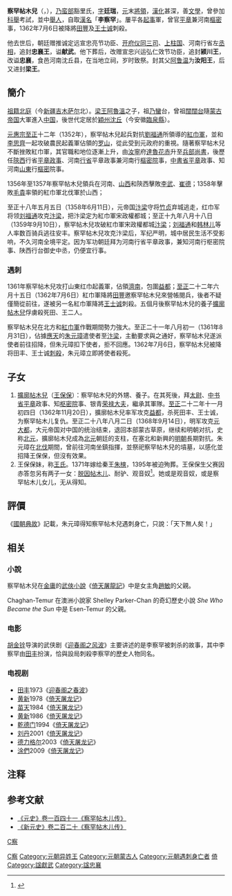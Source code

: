 {{Contains Mongolian text}}
'''察罕帖木兒'''（{{mong|m=ᠼᠠᠭᠠᠨᠲᠡᠮᠦᠷ|k=Цагаантөмөр|Ppp=Čaγan Temür}}，{{bd|約1292年||1362年|7月6日|catIdx=C察}}），[[乃蛮部|乃蛮部]]豁里氏，[[表字|字]]'''廷瑞'''，[[元朝|元]]末[[將領|將領]]，[[漢化|漢化]]甚深，善[[文學|文學]]，曾參加[[科舉|科舉]]考試，並中[[舉人|舉人]]，自取[[漢名|漢名]]「'''李察罕'''」。屢平各[[起事|起事]]軍，曾官[[平章|平章]]兼河南[[樞密|樞密]]事，1362年7月6日被降將[[田豐_(元朝)|田豐]]及[[王士诚|王士诚]]刺殺。

他去世后，朝廷赠推诚定远宣忠亮节功臣、[[开府仪同三司|开府仪同三司]]、[[上柱国|上柱国]]、河南行省左[[丞相|丞相]]，追封'''忠襄王'''，谥'''献武'''。他下葬后，改赠宣忠兴运弘仁效节功臣，追封'''颍川王'''，改谥'''忠襄'''，食邑河南沈丘县，在当地立祠，岁时致祭。封其父[[阿鲁温|阿鲁温]]为'''汝阳王'''，后又进封'''梁王'''。

==簡介==
[[祖籍|祖籍]][[北庭|北庭]]（今[[新疆|新疆]][[吉木萨尔|吉木萨尔]]北）。[[梁王|梁王]][[阿魯溫|阿魯溫]]之子，祖[[乃蠻|乃蠻]]台，曾祖[[闊闊台|闊闊台]]隨[[蒙古帝国|蒙古帝国]]大軍進入[[中国|中国]]，後世代定居於[[穎州|穎州]][[沈丘|沈丘]]（今安徽[[臨泉縣|臨泉縣]]）。

[[元惠宗|元惠宗]][[至正|至正]]十二年（1352年），察罕帖木兒起兵對抗[[劉福通|劉福通]]所領導的[[紅巾軍|紅巾軍]]，並和[[李思齊|李思齊]]一起攻破農民起義軍佔領的[[羅山縣|罗山]]，從此受到元政府的重視。隨著察罕帖木兒不斷挫敗紅巾軍，其官職和地位逐漸上升，由[[汝寧|汝寧]]府[[達魯花赤|達魯花赤]]升至[[兵部尚書|兵部尚書]]，後歷任[[陝西|陝西]]行省[[平章政事|平章政事]]、河南[[行省|行省]]平章政事兼河南行[[樞密院|樞密院]]事，[[中書省|中書省]][[平章|平章]]政事、知河南[[山東|山東]]行[[樞密|樞密]]院事。

1356年至1357年察罕帖木兒領兵在河南、[[山西|山西]]和陝西擊敗[[李武|李武]]、[[崔德|崔德]]；1358年擊敗[[毛貴|毛貴]]率領的紅巾軍北伐軍於山西；

至正十八年五月五日（1358年6月11日），元帝国[[汴梁|汴梁]]守将[[竹贞|竹贞]]弃城逃走，红巾军将领[[刘福通|刘福通]]攻克[[汴梁|汴梁]]，把汴梁定为紅巾軍宋政權都城；至正十九年八月十八日（1359年9月10日），察罕帖木兒攻破紅巾軍宋政權都城[[汴梁|汴梁]]；[[刘福通|刘福通]]和[[韩林儿|韩林儿]]等人率数百骑兵逃往安丰。察罕帖木兒攻克汴梁后，军纪严明，城中居民生活不受影响，不久河南全境平定。因为军功朝廷拜为河南行省平章政事，兼知河南行枢密院事、陕西行台御史中丞，仍便宜行事。

===遇刺===
1361年察罕帖木兒攻打山東红巾起義軍，佔領[[濟南|濟南]]，包圍[[益都|益都]]；[[至正|至正]]二十二年六月十五日（1362年7月6日）紅巾軍降將[[田豐_(元朝)|田豐]]邀察罕帖木兒來營帳閱兵，後者不疑僅簡從前往，遂被另一名紅巾軍降將[[王士诚|王士诚]]刺殺。五個月後察罕帖木兒的養子[[擴廓帖木兒|擴廓帖木兒]]俘虜殺死田、王二人。

察罕帖木兒在北方和[[紅巾軍|紅巾軍]]作戰期間勢力強大。至正二十一年八月初一（1361年8月31日），佔據[[南京|應天]]的[[朱元璋|朱元璋]]遣使者至[[汴梁|汴梁]]，主動要求與之通好，察罕帖木兒遂派使者前往招降，但朱元璋扣下使者，拒不回應。1362年7月6日，察罕帖木兒被降将田丰、王士诚[[刺殺|刺殺]]，朱元璋立即將使者殺死。

==子女==
#[[擴廓帖木兒|擴廓帖木兒]]（[[王保保|王保保]]）：察罕帖木兒的外甥、養子。在其死後，拜[[太尉|太尉]]、[[中书省|中书省]][[平章|平章]]政事、知[[枢密院|枢密院]]事、银青[[荣禄大夫|荣禄大夫]]，繼承其軍隊。[[至正|至正]]二十二年十一月初四日（1362年11月20日），擴廓帖木兒率军攻克[[益都|益都]]，杀死田丰、王士诚，为察罕帖木儿复仇。至正二十八年八月二日（1368年9月14日），明军攻克[[元大都|元大都]]，大元帝国对中国的统治结束，退回本部蒙古草原，继续和明朝对抗，史称[[北元|北元]]，擴廓帖木兒成為[[北元|北元]]朝廷的支柱，在塞北和新興的[[明朝|明朝]]長期對抗。朱元璋在[[北伐|北伐]]期間，曾前往河南坐鎮指揮，並祭祀察罕帖木兒的墳墓，以感化並招降王保保，但沒有效果。
#王保保妹，称[[王妃_(朱樉)|王氏]]。1371年嫁给秦王[[朱樉|朱樉]]，1395年被迫殉葬。王保保生父赛因赤答忽另有两子一女：[[脱因帖木儿|脱因帖木儿]]、耐驴、观音奴<ref>{{Cite journal|last = 
|first = 
|author =罗火金
|coauthors = 
|date =2004
|year = 
|month = 
|title =《元代赛因赤答忽墓志考》
|journal =文物世界
|volume = 
|issue =2004年4期
|pages =17—21
|publisher =山西省文物局
|location =山西省太原市
|issn =1009-1092
|pmid = 
|doi = 
|bibcode = 
|oclc =
|id = 
|url =https://d.wanfangdata.com.cn/periodical/ChlQZXJpb2RpY2FsQ0hJTmV3UzIwMjExMDI2Eg13d3NqMjAwNDA0MDA0Ggh6amF0cGhodQ%3D%3D
|quote=
|language =Zh-hans
}}</ref>{{Rp|21}}。她或是观音奴，或是察罕帖木儿女儿，无从得知。

==評價==
《[[國朝典故|國朝典故]]》記載，朱元璋得知察罕帖木兒遇刺身亡，只說：「天下無人矣！」

==相关==

===小說===
察罕帖木兒在[[金庸|金庸]]的[[武俠小說|武俠小說]]《[[倚天屠龍記|倚天屠龍記]]》中是女主角[[趙敏|趙敏]]的父親。

Chaghan-Temur 在澳洲小說家 Shelley Parker-Chan 的奇幻歷史小說 ''She Who Became the Sun'' 中是 Esen-Temur 的父親。

===电影===
[[胡金铨|胡金铨]]导演的武侠剧《[[迎春阁之风波|迎春阁之风波]]》主要讲述的是李察罕被刺杀的故事，其中李察罕由[[田豐_(演員)|田丰]]扮演，恰與設局刺殺李察罕的歷史人物同名。

===电视剧===
*[[田豐_(演員)|田丰]]1973《[[迎春阁之春波|迎春阁之春波]]》    
*[[黃新_(演員)|黄新]]1978《[[倚天屠龍記_(1978年電視劇)|倚天屠龙记]]》  
*[[苗天|苗天]]1984《[[倚天屠龍記_(1984年電視劇)|倚天屠龙记]]》  
*[[黃新_(演員)|黄新]]1986《[[倚天屠龍記_(1986年電視劇)|倚天屠龙记]]》  
*[[乾德门|乾德门]]1994《[[倚天屠龍記_(1994年電視劇)|倚天屠龙记]]》  
*[[劉丹_(香港)|刘丹]]2001《[[倚天屠龍記_(2001年電視劇)|倚天屠龙记]]》 
*[[德力格尔|德力格尔]]2003《[[倚天屠龍記_(2003年電視劇)|倚天屠龙记]]》  
*[[涂們|涂們]]2009《[[倚天屠龍記_(2009年電視劇)|倚天屠龙记]]》 

== 注释 ==

{{Reflist|25em}}

== 参考文献 ==
* [http://www.guoxue.com/shibu/24shi/yuanshi/yuas_141.htm 《元史》卷一百四十一《察罕帖木儿传》]{{Wayback|url=http://www.guoxue.com/shibu/24shi/yuanshi/yuas_141.htm |date=20111127115137 }}
* [http://www.guoxue123.com/shibu/0101/00xys/219.htm 《新元史》卷二百二十《察罕帖木儿传》]{{Wayback|url=http://www.guoxue123.com/shibu/0101/00xys/219.htm |date=20091003013626 }}

{{wikisource|元史/卷141#.E5.AF.9F.E7.BD.95.E5.B8.96.E6.9C.A8.E5.85.92_.E6.93.B4.E5.BB.93.E5.B8.96.E6.9C.A8.E5.85.92|察罕帖木儿传}}

[[Category:元朝将军|C察]]
[[Category:元朝异姓王|Category:元朝异姓王]]
[[Category:元朝蒙古人|Category:元朝蒙古人]]
[[Category:元朝遇刺身亡者|Category:元朝遇刺身亡者]]
[[category:倚天屠龍記角色|C察]]
[[Category:金庸筆下真實人物|倚]]
[[Category:諡獻武|Category:諡獻武]]
[[Category:諡忠襄|Category:諡忠襄]]